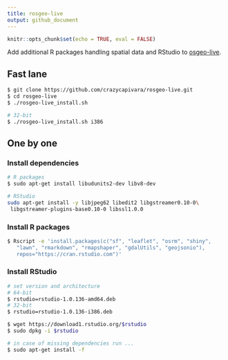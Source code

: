 ```yaml
---
title: rosgeo-live
output: github_document
---
```


```r
knitr::opts_chunk$set(echo = TRUE, eval = FALSE)
```

Add additional R packages handling spatial data and RStudio to [osgeo-live](http://live.osgeo.org/).

## Fast lane

```bash
$ git clone https://github.com/crazycapivara/rosgeo-live.git
$ cd rosgeo-live
$ ./rosgeo-live_install.sh

# 32-bit
$ ./rosgeo-live_install.sh i386
```

## One by one

### Install dependencies

```bash
# R packages
$ sudo apt-get install libudunits2-dev libv8-dev

# RStudio
sudo apt-get install -y libjpeg62 libedit2 libgstreamer0.10-0\
 libgstreamer-plugins-base0.10-0 libssl1.0.0
```

### Install R packages

```bash
$ Rscript -e 'install.packages(c("sf", "leaflet", "osrm", "shiny",
   "lawn", "rmarkdown", "rmapshaper", "gdalUtils", "geojsonio"),
   repos="https://cran.rstudio.com")'
```

### Install RStudio

```bash
# set version and architecture
# 64-bit
$ rstudio=rstudio-1.0.136-amd64.deb
# 32-bit
$ rstudio=rstudio-1.0.136-i386.deb

$ wget https://download1.rstudio.org/$rstudio
$ sudo dpkg -i $rstudio

# in case of missing dependencies run ...
$ sudo apt-get install -f
```